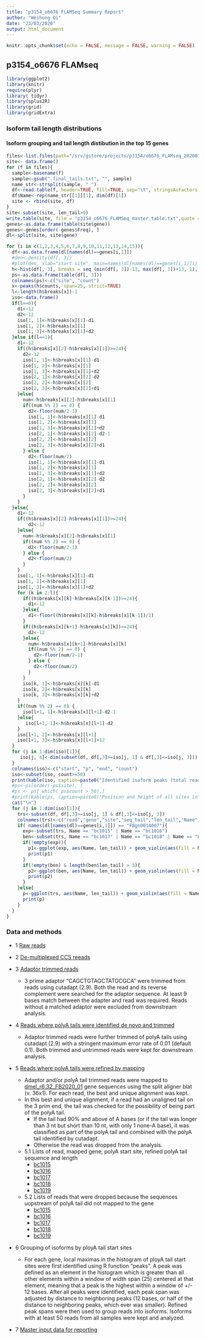 ```yaml
---
title: "p3154_o6676 FLAMSeq Summary Report"
author: "Weihong Qi"
date: "23/03/2020"
output: html_document
---
```


```r
knitr::opts_chunk$set(echo = FALSE, message = FALSE, warning = FALSE)
```

## p3154_o6676 FLAMseq {.tabset}

```r
library(ggplot2)
library(knitr)
require(plyr)
library( tidyr)
library(splus2R)
library(grid)
library(gridExtra)
```

### Isoform tail length distributions

#### Isoform grouping and tail length distibution in the top 15 genes

```r
files<-list.files(path="/srv/gstore/projects/p3154/o6676_FLAMseq_20200323/03_maptail/", pattern = ".final_tails.txt$", recursive = TRUE, full.names=TRUE)
site<- data.frame()
for (f in files){
  sample<-basename(f)
  sample<-gsub(".final_tails.txt", "", sample)
  name_str<-strsplit(sample, "_")
  df<-read.table(f, header=TRUE, fill=TRUE, sep="\t", stringsAsFactors = FALSE)
  df$Name<-rep(name_str[[1]][1], dim(df)[1])
  site <- rbind(site, df)
}
site<-subset(site, len_tail>0)
write.table(site, file = "p3154_o6676_FLAMSeq_master_table.txt",quote = FALSE, sep = "\t",row.names = FALSE,col.names = TRUE)
genes<-as.data.frame(table(site$gene))
genes<-genes[order(-genes$Freq), ]
dl<-split(site, site$gene)
```

```r
for (i in c(1,2,3,4,5,6,7,8,9,10,11,12,13,14,15)){
  df<-as.data.frame(dl[names(dl)==genes[i,1]])
  #den<-density(df[, 3])
  #plot(den, xlab="start site", main=names(dl[names(dl)==genes[i,1]]))
  h<-hist(df[, 3], breaks = seq (min(df[, 3])-13, max(df[, 3])+13, 1), xlab="start site", main=names(dl[names(dl)==genes[i,1]]))
  ps<-as.data.frame(table(df[, 3]))
  colnames(ps)<-c("site", "count")
  x<-peaks(h$counts, span=25, strict=TRUE)
  l<-length(h$breaks[x])-1
  iso<-data.frame()
  if(l==0){
    d1<-12
    d2<-12
    iso[1, 1]<-h$breaks[x][1]-d1
    iso[1, 2]<-h$breaks[x][1]
    iso[1, 3]<-h$breaks[x][1]+d2
  }else if(l==1){
    d1<-12
    if((h$breaks[x][2]-h$breaks[x][1])>=24){
      d2<-12
      iso[1, 1]<-h$breaks[x][1]-d1
      iso[1, 2]<-h$breaks[x][1]
      iso[1, 3]<-h$breaks[x][1]+d2
      iso[2, 1]<-h$breaks[x][2]-d2
      iso[2, 2]<-h$breaks[x][2]
      iso[2, 3]<-h$breaks[x][2]+d1
    }else{
      num<-h$breaks[x][2]-h$breaks[x][1]
      if((num %% 2) == 0) {
        d2<-floor(num/2-1)
        iso[1, 1]<-h$breaks[x][1]-d1
        iso[1, 2]<-h$breaks[x][1]
        iso[1, 3]<-h$breaks[x][1]+d2
        iso[2, 1]<-h$breaks[x][2]-d2-1
        iso[2, 2]<-h$breaks[x][2]
        iso[2, 3]<-h$breaks[x][2]+d1
      } else {
        d2<-floor(num/2)
        iso[1, 1]<-h$breaks[x][1]-d1
        iso[1, 2]<-h$breaks[x][1]
        iso[1, 3]<-h$breaks[x][1]+d2
        iso[2, 1]<-h$breaks[x][2]-d2
        iso[2, 2]<-h$breaks[x][2]
        iso[2, 3]<-h$breaks[x][2]+d1
      }
    }
  }else{
    d1<-12
    if((h$breaks[x][2]-h$breaks[x][1])>=24){
        d2<-12
    }else{
      num<-h$breaks[x][2]-h$breaks[x][1]
      if((num %% 2) == 0) {
        d2<-floor(num/2-1)
      } else {
        d2<-floor(num/2)
      }  
    }
    iso[1, 1]<-h$breaks[x][1]-d1
    iso[1, 2]<-h$breaks[x][1]
    iso[1, 3]<-h$breaks[x][1]+d2
    for (k in 2:l){
      if((h$breaks[x][k]-h$breaks[x][k-1])>=24){
        d1<-12
      }else{
        d1<-floor((h$breaks[x][k]-h$breaks[x][k-1])/2)
      }
      if((h$breaks[x][k+1]-h$breaks[x][k])>=24){
        d2<-12
      }else{
        num<-h$breaks[x][k+1]-h$breaks[x][k]
        if((num %% 2) == 0) {
          d2<-floor(num/2-1)
        } else {
          d2<-floor(num/2)
        }
      }
      iso[k, 1]<-h$breaks[x][k]-d1
      iso[k, 2]<-h$breaks[x][k]
      iso[k, 3]<-h$breaks[x][k]+d2
    }
    if((num %% 2) == 0) {
      iso[l+1, 1]<-h$breaks[x][l+1]-d2-1
    }else{
       iso[l+1, 1]<-h$breaks[x][l+1]-d2
    }
    iso[l+1, 2]<-h$breaks[x][l+1]
    iso[l+1, 3]<-h$breaks[x][l+1]+12
  }
  for (j in 1:dim(iso)[1]){
     iso[j, 4]<-dim(subset(df, df[,3]>=iso[j, 1] & df[,3]<=iso[j, 3]))[1]
  }
  colnames(iso)<-c("start", "p", "end", "count")
  iso<-subset(iso, count>=50)
  print(kable(iso, caption=paste0("Identified isoform peaks (total read counts from all samples >=50) in ", names(dl[names(dl)==genes[i,1]]))))
  #ps<-ps[order(-ps$site), ]
  #ps <- ps[ which( ps$count > 50),]
  #print(kable(ps, caption=paste0("Position and height of all sites in", names(dl[names(dl)==genes[i,1]]))))
  cat("\n")
  for (j in 1:dim(iso)[1]){
    trs<-subset(df, df[,3]>=iso[j, 1] & df[,3]<=iso[j, 3])
    colnames(trs)<-c("read","gene","site","seq_tail","len_tail","Name")
    if( names(dl[names(dl)==genes[i,1]]) == "FBgn0014007"){
      exp<-subset(trs, Name == "bc1015" | Name == "bc1016")
      ben<-subset(trs, Name == "bc1017" | Name == "bc1018" | Name == "bc1019")
      if(!empty(exp)){
        p1<-ggplot(exp, aes(Name, len_tail)) + geom_violin(aes(fill = Name)) + theme(axis.text.x = element_text(angle = 90)) + ggtitle(paste0("Tail length distribution in ", names(dl[names(dl)==genes[i,1]]), " isoform ", iso[j, 1], " - ", iso[j, 3]))
        print(p1)
      }
      if(!empty(ben) & length(ben$len_tail) > 3){
        p2<-ggplot(ben, aes(Name, len_tail)) + geom_violin(aes(fill = Name)) + theme(axis.text.x = element_text(angle = 90)) + ggtitle(paste0("Tail length distribution in ", names(dl[names(dl)==genes[i,1]]), " isoform ", iso[j, 1], " - ", iso[j, 3], ", benchmark"))
        print(p2)
      }
    }else{
      p<-ggplot(trs, aes(Name, len_tail)) + geom_violin(aes(fill = Name)) + theme(axis.text.x = element_text(angle = 90)) + ggtitle(paste0("Tail length distribution in gene ", names(dl[names(dl)==genes[i,1]]), " isoform ", iso[j, 1], " - ", iso[j, 3]))
      print(p)
    }
  }
}
```


### Data and methods

+ 1 [Raw reads](https://fgcz-gstore.uzh.ch/projects/p3154/PacBioSequel_r54073_20200220_161230_o6676/)

+ 2 [De-multiplexed CCS reeads](https://fgcz-gstore.uzh.ch/projects/p3154/o6676_FLAMseq/dmx_ccs_default/)

+ 3 [Adaptor trimmed reads](https://fgcz-gstore.uzh.ch/projects/p3154/o6676_FLAMseq_20200323/01_cutadapt/)
  + 3 prime adaptor "CAGCTGTAGCTATGCGCA" were trimmed from reads using cutadapt (2.9). Both the read and its reverse complement were searched for the adaptor sequence. At least 9 bases match between the adapter and read was required. Reads without a matched adaptor were excluded from downstream analysis. 

+ 4 [Reads where polyA tails were identified de novo and trimmed ](https://fgcz-gstore.uzh.ch/projects/p3154/o6676_FLAMseq_20200323/02_cuttail/)
  + Adaptor trimmed reads were further trimmed of polyA tails using cutadapt (2.9) with a stringent maximum error rate of 0.01 (default 0.1). Both trimmed and untrimmed reads were kept for downstream analysis. 

+ 5 [Reads where polyA tails were refined by mapping](https://fgcz-gstore.uzh.ch/projects/p3154/o6676_FLAMseq_20200323/03_maptail/)
  + Adaptor and/or polyA tail trimmed reads were mapped to [dmel_r6.32_FB2020_01](ftp://ftp.flybase.net/genomes/Drosophila_melanogaster/dmel_r6.32_FB2020_01/fasta/) gene sequences using the split aligner blat (v. 36x1). For each read, the best and unique alignment was kept. 
  + In this best and unique alignment, if a read had an unaligned tail on the 3 prim end, the tail was checked for the possibility of being part of the polyA tail. 
    + If the tail had 90% and above of A bases (or if the tail was longer than 3 nt but short than 10 nt, with only 1 none-A base), it was classified as part of the polyA tail and combined with the polyA tail identified by cutadapt.
    + Otherwise the read was dropped from the analysis.  
  + 5.1 Lists of read, mapped gene, polyA start site, refined polyA tail sequence and length
    + [bc1015](https://fgcz-gstore.uzh.ch/projects/p3154/o6676_FLAMseq_20200323/03_maptail/bc1015_BAK8B_OA--bc1015_BAK8B_OA.final_tails.txt)
    + [bc1016](https://fgcz-gstore.uzh.ch/projects/p3154/o6676_FLAMseq_20200323/03_maptail/bc1016_BAK8B_OA--bc1016_BAK8B_OA.final_tails.txt)
    + [bc1017](https://fgcz-gstore.uzh.ch/projects/p3154/o6676_FLAMseq_20200323/03_maptail/bc1017_BAK8B_OA--bc1017_BAK8B_OA.final_tails.txt)
    + [bc1018](https://fgcz-gstore.uzh.ch/projects/p3154/o6676_FLAMseq_20200323/03_maptail/bc1018_BAK8B_OA--bc1018_BAK8B_OA.final_tails.txt)
    + [bc1019](https://fgcz-gstore.uzh.ch/projects/p3154/o6676_FLAMseq_20200323/03_maptail/bc1019_BAK8B_OA--bc1019_BAK8B_OA.final_tails.txt)
  + 5.2 Lists of reads that were dropped because the sequences uopstream of polyA tail did not mapped to the gene
    + [bc1015](https://fgcz-gstore.uzh.ch/projects/p3154/o6676_FLAMseq_20200323/03_maptail/bc1015_BAK8B_OA--bc1015_BAK8B_OA.dropped_tails.txt)
    + [bc1016](https://fgcz-gstore.uzh.ch/projects/p3154/o6676_FLAMseq_20200323/03_maptail/bc1016_BAK8B_OA--bc1016_BAK8B_OA.dropped_tails.txt)
    + [bc1017](https://fgcz-gstore.uzh.ch/projects/p3154/o6676_FLAMseq_20200323/03_maptail/bc1017_BAK8B_OA--bc1017_BAK8B_OA.dropped_tails.txt)
    + [bc1018](https://fgcz-gstore.uzh.ch/projects/p3154/o6676_FLAMseq_20200323/03_maptail/bc1018_BAK8B_OA--bc1018_BAK8B_OA.dropped_tails.txt)
    + [bc1019](https://fgcz-gstore.uzh.ch/projects/p3154/o6676_FLAMseq_20200323/03_maptail/bc1019_BAK8B_OA--bc1019_BAK8B_OA.dropped_tails.txt)
   
+ 6 Grouping of isoforms by ployA tail start sites
  + For each gene, local maximas in the histogram of ployA tail start sites were first identified using R function "peaks". A peak was defined as an element in the histogram which is greater than all other elements within a window of width span (25) centered at that element, meaning that a peak is the highest within a window of +/- 12 bases. After all peaks were identified, each peak span was adjusted by distance to neighboring peaks (12 bases, or half of the distance to neighboring peaks, which ever was smaller). Refined peak spans were then used to group reads into isoforms. Isoforms with at least 50 reads from all samples were kept and analyzed. 
  
+ 7 [Master input data for reporting](https://fgcz-gstore.uzh.ch/projects/p3154/o6676_FLAMseq_20200323/p3154_o6676_FLAMSeq_master_table.txt)